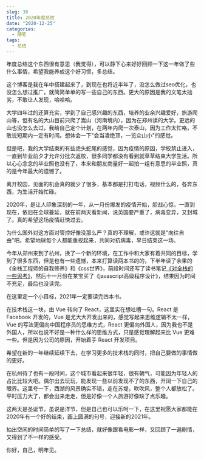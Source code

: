 ```yaml
---
slug: 38
title: 2020年度总结
date: "2020-12-25"
categories: 
  - 随笔
tags: 
  - 总结
---
```






年度总结这个东西很有意思（我觉得），可以静下心来好好回顾一下这一年做了些什么事情，希望我能养成这个好习惯，多总结。



这个博客是我在年中搭建起来了，到现在也将近半年了，没怎么做过seo优化，也没怎么想过推广，就简简单单的写一些自己的东西。更大的原因是我的文笔太拙劣，不敢让人发现，哈哈哈。

大学四年过的还算充实，学到了自己感兴趣的东西，培养的业余兴趣爱好，旅游爬山等，但有名的大山目前只爬了嵩山（河南境内），因为在郑州读的大学。更远的山也没怎么去过，我给自己定个计划，在两年内爬一次泰山，因为工作太忙咯，不敢说短期内一定有时间。想体会一下"会当凌绝顶，一览众山小"的感觉。

但是吧，我的大学结束的有些虎头蛇尾的感觉，因为疫情的原因，学校禁止进入，一直到毕业前夕才允许分批次返校，很多同学都没有看到就草草结束大学生活。所以心心念念的毕业照也没有了，本来和朋友商量好一起拍一组有意思的毕业照，真的是今年最大的遗憾了。

离开校园，见面的机会真的就少了很多，基本都是打打电话，视频什么的，各奔东西，为生活开始忙碌。

2020年，是让人印象深刻的一年，从一月份爆发的疫情开始，胆战心惊，一直到现在，依旧在全球蔓延，就在前两天看新闻，说英国要严重了，病毒变异，又封城了。真的希望这场疫情赶快过去。

为什么国外对这方面对管控好像没那么严？真的不理解，或许这就是"向往自由"吧。希望地球每个人都能重视起来，共同对抗病毒，早日结束这一场。

今年从郑州来到了杭州，换了一个新的环境，在工作中和大家有着共同的目标，学到了很多东西，但是也有一些遗憾，本来打算读两本书的的，下半年读了余果的《全栈工程师的自我修养》和《css世界》，前段时间还写了读书笔记[《对全栈的一些思考》](https://imhan.cn/post/33)，然后十一月份在某宝买了《javascript高级程序设计》，结果因为时间不充足，最后也没读完。

在这里定一个小目标，2021年一定要读完四本书。

在技术栈这一块，由 Vue 转向了 React，这里实在想吐槽一句。React 是 Facebook 开发的，Vue 是尤大大开发出来的，感觉写起来思维逻辑不太一样， Vue 的写法更偏向中国程序员的思维方式，React 更偏向外国人，因为我也不是外国人，所以也说不好是一种什么样的思维方式，只是感觉理解起来比 Vue 更难一些。但是因为公司的原因，开始着手 React 开发项目。

希望在新的一年继续延续下去，在学习更多的技术栈的同时，把自己要做的事情做的更好。

在杭州待了也有一段时间，这个城市看起来很年轻，很有朝气，可能因为年轻人的占比比较大吧。偶尔出去玩玩，能发现一些以前发现不了的东西，开阔一下自己的眼界。这里夸一下，西湖的风景确实不错，走在苏堤，吹吹风，整个人都放松了。平时压力大了，都会出来走走，但是好像一个人旅游好像缺了点乐趣。

这两天是圣诞节，虽说是洋节，但是自己也可以乐呵一下，在这里祝愿大家都能在2020年有一个好的结束，画上圆满的句号，迎接新的2021年。

抽出空闲的时间简单的写了一下总结，就好像跟看电影一样，又回顾了一遍剧情，又得到了不一样的感受。

你好，自己，明年见。